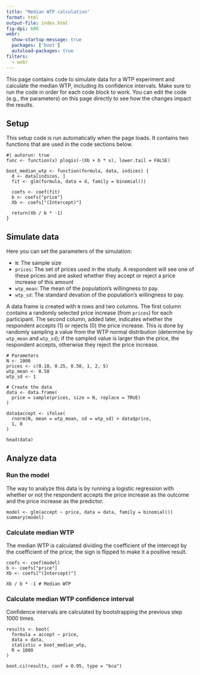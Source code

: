 ```yaml
---
title: "Median WTP calculation"
format: html
output-file: index.html
fig-dpi: 600
webr: 
  show-startup-message: true
  packages: ['boot']
  autoload-packages: true
filters:
  - webr
---
```


This page contains code to simulate data for a WTP experiment and calculate the median WTP, including its confidence intervals. Make sure to run the code in order for each code block to work. You can edit the code (e.g., the parameters) on this page directly to see how the changes impact the results.

## Setup

This setup code is run automatically when the page loads. It contains two functions that are used in the code sections below.

```webr-r
#| autorun: true
func <- function(x) plogis(-(Xb + b * x), lower.tail = FALSE)

boot_median_wtp <- function(formula, data, indices) {
  d <- data[indices, ]
  fit <- glm(formula, data = d, family = binomial())

  coefs <- coef(fit)
  b <- coefs["price"]
  Xb <- coefs["(Intercept)"]

  return(Xb / b * -1)
}
```

## Simulate data

Here you can set the parameters of the simulation:

- `N`: The sample size
- `prices`: The set of prices used in the study. A respondent will see one of these prices and are asked whether they accept or reject a price increase of this amount
- `wtp_mean`: The mean of the population's willingness to pay.
- `wtp_sd`: The standard devation of the population's willingness to pay.

A data frame is created with `N` rows and two columns. The first column contains a randomly selected price increase (from `prices`) for each participant. The second column, added later, indicates whether the respondent accepts (1) or rejects (0) the price increase. This is done by randomly sampling a value from the WTP normal distribution (determine by `wtp_mean` and `wtp_sd`); if the sampled value is larger than the price, the respondent accepts, otherwise they reject the price increase.

```webr-r
# Parameters
N <- 1000
prices <- c(0.10, 0.25, 0.50, 1, 2, 5)
wtp_mean <- 0.50
wtp_sd <- 1

# Create the data
data <- data.frame(
  price = sample(prices, size = N, replace = TRUE)
)

data$accept <- ifelse(
  rnorm(N, mean = wtp_mean, sd = wtp_sd) > data$price,
  1, 0
)

head(data)
```

## Analyze data

### Run the model

The way to analyze this data is by running a logistic regression with whether or not the respondent accepts the price increase as the outcome and the price increase as the predictor.

```webr-r
model <- glm(accept ~ price, data = data, family = binomial())
summary(model)
```

### Calculate median WTP

The median WTP is calculated dividing the coefficient of the intercept by the coefficient of the price; the sign is flipped to make it a positive result.

```webr-r
coefs <- coef(model)
b <- coefs["price"]
Xb <- coefs["(Intercept)"]

Xb / b * -1 # Median WTP
```

### Calculate median WTP confidence interval

Confidence intervals are calculated by bootstrapping the previous step 1000 times.

```webr-r
results <- boot(
  formula = accept ~ price,
  data = data,
  statistic = boot_median_wtp,
  R = 1000
)

boot.ci(results, conf = 0.95, type = "bca")
```